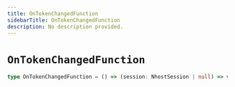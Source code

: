 ```yaml
---
title: OnTokenChangedFunction
sidebarTitle: OnTokenChangedFunction
description: No description provided.
---
```


# `OnTokenChangedFunction`

```ts
type OnTokenChangedFunction = () => (session: NhostSession | null) => void
```
